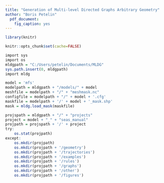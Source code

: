 ```yaml
---
title: "Generation of Multi-level Directed Graphs Arbitrary Geometry"
author: "Boris Petelin"
  pdf_document:
    fig_caption: yes
---
```


```r
library(knitr)
```

```r
knitr::opts_chunk$set(cache=FALSE)
```

```r
import sys
import os
mldgpath = "C:/Users/petelin/Documents/MLDG"
sys.path.insert(0, mldgpath)
import mldg

model = 'mfs'
modelpath = mldgpath + "/models/" + model
meshfile = modelpath + "/" + "meshmask.nc"
configfile = modelpath + "/" + model + '.cfg'
maskfile = modelpath + '/' + model + '_mask.shp'
mask = mldg.load_mask(maskfile)

projspath = mldgpath + "/" + "projects"
project = model + "_" + "seas_manual"
projpath = projspath + '/' + project 
try:
    os.stat(projpath)
except:
    os.mkdir(projpath)
    os.mkdir(projpath + '/geometry')
    os.mkdir(projpath + '/trajectories')
    os.mkdir(projpath + '/examples')
    os.mkdir(projpath + '/rules')
    os.mkdir(projpath + '/graphs')
    os.mkdir(projpath + '/other')
    os.mkdir(projpath + '/figures')
```


